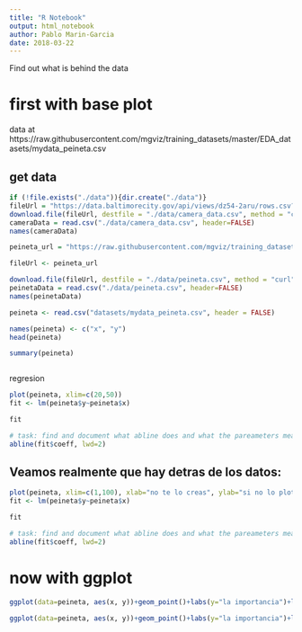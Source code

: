 ```yaml
---
title: "R Notebook"
output: html_notebook
author: Pablo Marin-Garcia
date: 2018-03-22
---
```


Find out what is behind the data

# first with base plot

data at https://raw.githubusercontent.com/mgviz/training_datasets/master/EDA_datasets/mydata_peineta.csv

## get data

```r

if (!file.exists("./data")){dir.create("./data")}
fileUrl = "https://data.baltimorecity.gov/api/views/dz54-2aru/rows.csv?accessType=DOWNLOAD"
download.file(fileUrl, destfile = "./data/camera_data.csv", method = "curl")
cameraData = read.csv("./data/camera_data.csv", header=FALSE)
names(cameraData)
```

```r
peineta_url = "https://raw.githubusercontent.com/mgviz/training_datasets/master/EDA_datasets/mydata_peineta.csv"

fileUrl <- peineta_url

download.file(fileUrl, destfile = "./data/peineta.csv", method = "curl")
peinetaData = read.csv("./data/peineta.csv", header=FALSE)
names(peinetaData)
```

```r
peineta <- read.csv("datasets/mydata_peineta.csv", header = FALSE)

names(peineta) <- c("x", "y")
head(peineta)


```
```r
summary(peineta) 



```

regresion

```r
plot(peineta, xlim=c(20,50))
fit <- lm(peineta$y~peineta$x)

fit

# task: find and document what abline does and what the pareameters mean
abline(fit$coeff, lwd=2)

```

## Veamos realmente que hay detras de los datos:

```r

plot(peineta, xlim=c(1,100), xlab="no te lo creas", ylab="si no lo ploteas de mil maneras", main="Plo-te ha engañado")
fit <- lm(peineta$y~peineta$x)

fit

# task: find and document what abline does and what the pareameters mean
abline(fit$coeff, lwd=2)

```

# now with ggplot

```r
ggplot(data=peineta, aes(x, y))+geom_point()+labs(y="la importancia")+labs(x=" de mirar los plots")+labs(title="Jugando con los datos")

```

```r
ggplot(data=peineta, aes(x, y))+geom_point()+labs(y="la importancia")+labs(x=" de mirar los plots")+labs(title="Jugando con los datos") + xlim(10,100)

```

